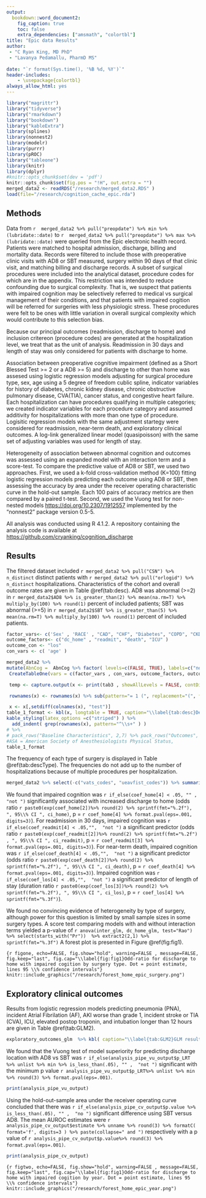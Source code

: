 ---
output: 
  bookdown::word_document2:
    fig_caption: true
    toc: false
    extra_dependencies: ["amsmath", "colortbl"]
title: "Epic data Results"
author: 
 - "C Ryan King, MD PhD"
 - "Lavanya Pedamallu, PharmD MS"
 
date: "`r format(Sys.time(), '%B %d, %Y')`"
header-includes:
    - \usepackage{colortbl}
always_allow_html: yes
---
<!-- docker run -v '/mnt/ris/Active/ActFastData/:/research/'  -v '/home//gitdirs/cognition_discharge/:/code/' cryanking/cognitioncheck:1.1 R --args commit=$(git --git-dir /code/.git rev-parse --verify HEAD) -e 'rmarkdown::render("/code/report_epic.Rmd")'
LSF_DOCKER_VOLUMES='/storage1/fs1/christopherking/Active/lavanya/cognition_check/:/research/ /home/lavanya/gitrepos/cognition_discharge:/script_home/' bsub -G 'compute-christopherking' -n 4 -R 'rusage[mem=15GB] span[hosts=1]' -M 15GB -q general-interactive -Is -a 'docker(cryanking/cognitioncheck:1.1)' /bin/bash
-->
```{r setup, include=FALSE}
library("magrittr")
library("tidyverse")
library("rmarkdown")
library("bookdown")
library("kableExtra")
library(splines)
library(nonnest2)
library(modelr)
library(purrr)
library(pROC)
library("tableone")
library(knitr)
library(dplyr)
#knitr::opts_chunk$set(dev = 'pdf')
knitr::opts_chunk$set(fig.pos = "!H", out.extra = "")
merged_data2 <- readRDS("/research/merged_data2.RDS" )
load(file="/research/cognition_cache_epic.rda")


```

## Methods
Data from `r  merged_data2 %>% pull("preopdate") %>% min %>% (lubridate::date)` to `r  merged_data2 %>% pull("preopdate") %>% max %>% (lubridate::date)` were queried from the Epic electronic health record.
Patients were matched to hospital admission, discharge, billing and mortality data.
Records were filtered to include those with preoperative clinic visits with AD8 or SBT measured, surgery within 90 days of that clinic visit, and matching billing and discharge records.
A subset of surgical procedures were included into the analytical dataset, procedure codes for which are in the appendix. This restriction was intended to reduce confounding due to surgical complexity.
That is, we suspect that patients with impaired cognition may be selectively referred to medical vs surgical management of their conditions, and that patients with impaired cogition will be referred for surgeries with less physiologic stress.
These procedures were felt to be ones with little variation in overall surgical complexity which would contribute to this selection bias.


Because our principal outcomes (readmission, discharge to home) and inclusion critereon (procedure codes) are generated at the hospitalization level, we treat that as the unit of analysis.
Readmission in 30 days and length of stay was only considered for patients with discharge to home.

Association between preoperative cognitive impairment (defined as a Short Blessed Test >= 2 or a AD8 >= 5) and discharge to other than home was assesed using logistic regression models adjusting for surgical procedure type, sex, age using a 5 degree of freedom cublic spline, indicator variables for history of diabetes, chronic kidney disease, chronic obstructive pulmonary disease, CVA(TIA), cancer status, and congestive heart failure.  
Each hospitalization can have procedures qualifying in multiple categories; we created indicator variables for each procedure category and assumed additivity for hospitalizations with more than one type of procedure. 
Logisitic regression models with the same adjustment startegy were considered for readmission, near-term death, and exploratory clinical outcomes.
A log-link generalized linear model (quasipoisson) with the same set of adjusting variables was used for length of stay.

Heterogeneity of association between abnormal cognition and outcomes was assessed using an expanded model with an interaction term and a score-test. 
To compare the predictive value of AD8 or SBT, we used two approaches.
First, we used a k-fold cross-validation method (K=100) fitting logistic regression models predicting each outcome using AD8 or SBT, then assessing the accuracy by area under the receiver operating characteristic curve in the hold-out sample. Each 100 pairs of accuracy metrics are then compared by a paired t-test.
Second, we used the Vuong test for non-nested models [https://doi.org/10.2307/1912557](https://doi.org/10.2307/1912557) implemented by the "nonnest2" package version 0.5-5.

All analysis was conducted using R 4.1.2. A repository containing the analysis code is available at [https://github.com/cryanking/cognition_discharge](https://github.com/cryanking/cognition_discharge)


## Results
The filtered dataset included `r merged_data2 %>% pull("CSN") %>% n_distinct` distinct patients with `r merged_data2 %>% pull("orlogid") %>% n_distinct` hospitalizations. 
Characteristics of the cohort and overall outcome rates are given in Table \@ref(tab:desc).
AD8 was abnormal (>=2) in `r merged_data2$AD8 %>% is_greater_than(2) %>% mean(na.rm=T) %>% multiply_by(100) %>% round(1)` percent of included patients; SBT was abnormal (>=5) in `r merged_data2$SBT %>% is_greater_than(5) %>% mean(na.rm=T) %>% multiply_by(100) %>% round(1)` percent of included patients.

```{r tableone, echo=FALSE, messages=FALSE, results='asis'}
factor_vars<- c('Sex' , 'RACE' , "CAD", "CHF", "Diabetes", "COPD", "CKD" , "CVA(TIA)",   "cancerStatus")
outcome_factors<- c("dc_home" , "readmit", "death", "ICU" )
outcome_con <- "los"
con_vars <- c( 'age' )

merged_data2 %>% 
mutate(AbnCog =  AbnCog %>% factor( levels=c(FALSE, TRUE), labels=c("normal", "impaired cognition")  ) ) %>%
 CreateTableOne(vars = c(factor_vars , con_vars, outcome_factors, outcome_con ) , strata = "AbnCog" , data = .   , factorVars = c(factor_vars, outcome_factors) ,includeNA = FALSE, test=TRUE) -> tab3

 temp <- capture.output(x <- print(tab3 , showAllLevels = FALSE, contDigits=0, printToggle=FALSE, nonnormal=TRUE, exact=T))

 rownames(x) <- rownames(x) %>% sub(pattern="= 1 (", replacement="(", fixed=T) %>% sub(pattern="= TRUE (", replacement="(", fixed=T)

 x <- x[,setdiff(colnames(x), "test")]
table_1_format <- kbl(x, longtable = TRUE, caption="\\label{tab:desc}Descriptive statistics stratified by Cognition status. P-values for quantitative variables by Mann-Whitney U, factor variables by Fisher's exact test. CAD = Coronary artery disease, CHF = Congestive heart failure,  Diabetes = Diabetes mellitus,  COPD = Chronic obstructive pulmonary diseae, CKD = chronic kidney disease, CVA\\ (TIA\\ ) = history of stroke or transient ischemic attack,  dc\\_home = discharge to home, readmit  = readmission within 30 days, los = postoperative hospital length of stay computed from first qualifying procedure, death = death in hospistal or within 30 days of surgery") %>%kable_styling(latex_options =c("striped","hold_position", "repeat_header"))  %>% 
kable_styling(latex_options =c("striped") ) %>%
  add_indent( grep(rownames(x), pattern="^\\s+" ) )
# %>% 
# pack_rows("Baseline Characteristics", 2,7) %>% pack_rows("Outcomes", 8,27) 
#ASA = American Society of Anesthesiologists Physical Status,
table_1_format
```

The frequency of each type of surgery is displayed in Table \@ref(tab:descType). The frequencies do not add up to the number of hospitalizations because of multiple procedures per hospitalization.
```{r tabletwo, echo=FALSE, messages=FALSE, results='asis'}
merged_data2 %>% select(-c("vats_codes", "ueavfist_codes")) %>% summarize(across(ends_with("codes") , sum, na.rm=TRUE ) ) %>% t %>% as_tibble(rownames="SurgeryType") %>% swap_pretty_names %>%  set_colnames(c('Surgery Type', 'N')) %>% arrange(N)%>% kbl( caption="\\label{tab:descType}Number of Procedures by Type")
```


We found that impaired cognition was `r if_else(coef_home[4] < .05, "" ,  "not ")` significantly associated with increased discharge to home (odds ratio `r paste0(exp(coef_home[2])%>% round(2) %>% sprintf(fmt="%.2f"), ", 95\\% CI ", ci_home)`, p = `r coef_home[4] %>% format.pval(eps=.001, digits=3)`).
For readmission in 30 days, impaired cognition was `r if_else(coef_readmit[4] < .05,"",  "not ")` a significant predictor (odds ratio `r paste0(exp(coef_readmit[2])%>% round(2) %>% sprintf(fmt="%.2f") , ", 95\\% CI ", ci_readmit)`, p = `r coef_readmit[3] %>% format.pval(eps=.001, digits=3)`).
For near-term death, impaired cognition was `r if_else(coef_death[4] < .05,"",  "not ")` a significant predictor (odds ratio `r paste0(exp(coef_death[2])%>% round(2) %>% sprintf(fmt="%.2f"), ", 95\\% CI ", ci_death)`, p = `r coef_death[4] %>% format.pval(eps=.001, digits=3)`).
Impaired cognition was `r if_else(coef_los[4] < .05,"",  "not ")` a significant predictor of length of stay (duration ratio `r paste0(exp(coef_los[3])%>% round(2) %>% sprintf(fmt="%.2f"), ", 95\\% CI ", ci_los)`, p = `r coef_los[4] %>%  sprintf(fmt="%.3f")`).

We found no convincing evidence of heterogeneity by type of surgery, although power for this question is limited by small sample sizes in some surgery types. A score test comparing models with and without interaction terms yielded a p-value of `r anova(inter_glm, dc_home_glm, test="Rao")  %>% select(starts_with("Pr"))  %>% extract2(2,1) %>% sprintf(fmt="%.3f")`
A forest plot is presented in Figure \@ref(fig:fig1).

```{r figone, echo=FALSE, fig.show="hold", warning=FALSE , message=FALSE, fig.keep="last", fig.cap="\\label{fig:fig1}Odd-ratio for discharge to home with impaired cogition by surgery type. Dot = point estimate, lines 95 \\% confidence intervals"}
knitr::include_graphics("/research/forest_home_epic_surgery.png")
```

## Exploratory clinical outcomes
Results from logistic regression models predicting pneumonia (PNA), incident Atrial Fibrilation (AF), AKI worse than grade 1, incident stroke or TIA (CVA), ICU, elevated postop troponin, and intubation longer than 12 hours are given in Table \@ref(tab:GLM2). 
```{r tablethree, echo=FALSE, messages=FALSE, results='asis'}
exploratory_outcomes_glm  %>% kbl( caption="\\label{tab:GLM2}GLM results for exploratory outcomes. Odds ratios, 95\\% confidence intervals, and p-values.")
```

We found that the Vuong test of model superiority for predicting discharge location with AD8 vs SBT was `r if_else(analysis_pipe_vu_output$p_LRT %>% unlist %>% min %>% is_less_than(.05), "" ,  "not ")` significant with the minimum p value `r analysis_pipe_vu_output$p_LRT%>% unlist %>% min %>% round(3) %>% format.pval(eps=.001)  `. 

```{r tablefour, echo=FALSE}
print(analysis_pipe_vu_output)
```

Using the hold-out-sample area under the receiver operating curve concluded that there was `r if_else(analysis_pipe_cv_output$p.value %>% is_less_than(.05), "" ,  "no ")` significant difference using SBT versus AD8. The mean AUROC estimates were `r analysis_pipe_cv_output$estimate %>% unname %>% round(3) %>% formatC( format='f', digits=3 ) %>% paste(collapse=" and ")` respectively with a p value of `r analysis_pipe_cv_output$p.value%>% round(3) %>% format.pval(eps=.001)  `.

```{r tablefive, echo=FALSE}
print(analysis_pipe_cv_output)
```

```{r figtwo, echo=FALSE, fig.show="hold", warning=FALSE , message=FALSE, fig.keep="last", fig.cap="\\label{fig:fig1}Odd-ratio for discharge to home with impaired cogition by year. Dot = point estimate, lines 95 \\% confidence intervals"}
knitr::include_graphics("/research/forest_home_epic_year.png")
```
